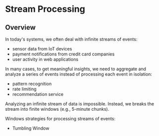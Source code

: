 # Stream Processing

## Overview

In today's systems, we often deal with infinite streams of events:
- sensor data from IoT devices
- payment notifications from credit card companies
- user activity in web applications

In many cases, to get meaningful insights, we need to aggregate and analyze a series of events instead of processing each event in isolation:
- pattern recognition
- rate limiting
- recommendation service

Analyzing an infinite stream of data is impossible. Instead, we breaks the stream into finite windows (e.g., 5-minute chunks).

Windows strategies for processing streams of events:
- Tumbling Window
